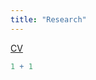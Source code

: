 ```yaml
---
title: "Research"
---
```


[CV](https://gvpt.umd.edu/sites/gvpt.umd.edu/files/cv/CV%20-%20Jessica%20Reese.pdf)

```r
1 + 1
```
